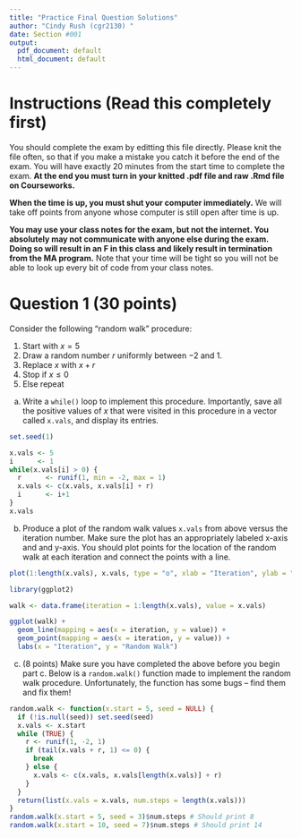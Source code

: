 ```yaml
---
title: "Practice Final Question Solutions"
author: "Cindy Rush (cgr2130) "
date: Section #001
output:
  pdf_document: default
  html_document: default
---
```


# Instructions (Read this completely first)

You should complete the exam by editting this file directly.  Please knit the file often, so that if you make a mistake you catch it before the end of the exam.  You will have exactly 20 minutes from the start time to complete the exam.  **At the end you must turn in your knitted .pdf file and raw .Rmd file on Courseworks.**

**When the time is up, you must shut your computer immediately.**  We will take off points from anyone whose computer is still open after time is up.

**You may use your class notes for the exam, but not the internet.  You absolutely may not communicate with anyone else during the exam.  Doing so will result in an F in this class and likely result in termination from the MA program.**  Note that your time will be tight so you will not be able to look up every bit of code from your class notes.

\newpage

# Question 1 (30 points)

Consider the following "random walk" procedure:

1. Start with $x=5$
2. Draw a random number $r$ uniformly between $-2$ and $1$.
3. Replace $x$ with $x+r$
4. Stop if $x \leq 0$
5. Else repeat


a. Write a `while()` loop to implement this procedure. Importantly, save all the positive values of $x$ that were visited in this procedure in a vector called `x.vals`, and display its entries.

```r
set.seed(1)

x.vals <- 5
i      <- 1
while(x.vals[i] > 0) {
  r      <- runif(1, min = -2, max = 1)
  x.vals <- c(x.vals, x.vals[i] + r)
  i      <- i+1
}
x.vals
```

b. Produce a plot of the random walk values `x.vals` from above versus the iteration number. Make sure the plot has an appropriately labeled x-axis and and y-axis.  You should plot points for the location of the random walk at each iteration and connect the points with a line.

```r
plot(1:length(x.vals), x.vals, type = "o", xlab = "Iteration", ylab = "Random Walk")

library(ggplot2)

walk <- data.frame(iteration = 1:length(x.vals), value = x.vals)

ggplot(walk) +
  geom_line(mapping = aes(x = iteration, y = value)) +
  geom_point(mapping = aes(x = iteration, y = value)) +
  labs(x = "Iteration", y = "Random Walk")
```

c. (8 points) Make sure you have completed the above before you begin part c.  Below is a `random.walk()` function made to implement the random walk procedure.  Unfortunately, the function has some bugs -- find them and fix them!

\begin{verbatim}
random.walk <- function(x.start = 5, seed = NULL) {
  if (!is.null(seed)) set.seed(seed)
  x.vals <- x.start
  while (TRUE) {
    r <- runif(1, -2, 1)
    if (tail(x.vals + r, 1) <= 0) {
      break
    } else {
      x.vals <- c(x.vals, x.vals + r)
      print(x.vals)
    }
  }
  return(c(x.vals = x.vals, num.steps = length(x.vals)))
}

# random.walk(x.start = 5, seed = 3)$num.steps # Should print 8
# random.walk(x.start = 10, seed = 7)$num.steps # Should print 14
\end{verbatim}

```r
random.walk <- function(x.start = 5, seed = NULL) {
  if (!is.null(seed)) set.seed(seed)
  x.vals <- x.start
  while (TRUE) {
    r <- runif(1, -2, 1)
    if (tail(x.vals + r, 1) <= 0) {
      break
    } else {
      x.vals <- c(x.vals, x.vals[length(x.vals)] + r)
    }  
  }
  return(list(x.vals = x.vals, num.steps = length(x.vals)))
}
random.walk(x.start = 5, seed = 3)$num.steps # Should print 8
random.walk(x.start = 10, seed = 7)$num.steps # Should print 14
```

